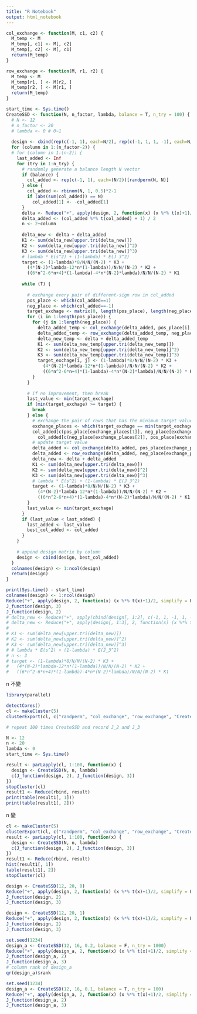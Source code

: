 ```yaml
---
title: "R Notebook"
output: html_notebook
---
```


```r
col_exchange <- function(M, c1, c2) {
  M_temp <- M
  M_temp[, c1] <- M[, c2]
  M_temp[, c2] <- M[, c1]
  return(M_temp)
}

row_exchange <- function(M, r1, r2) {
  M_temp <- M
  M_temp[r1, ] <- M[r2, ]
  M_temp[r2, ] <- M[r1, ]
  return(M_temp)
}

start_time <- Sys.time()
CreateSSD <- function(N, n_factor, lambda, balance = T, n_try = 100) {
  # N <- 12
  # n_factor <- 20
  # lambda <- 0 # 0~1
  
  design <- cbind(rep(c(-1, 1), each=N/2), rep(c(-1, 1, 1, -1), each=N/4))
  for (column in 1:(n_factor-2)) {
  # for (column in 1:(n-2)) {
    last_added <- Inf
    for (try in 1:n_try) {
      # randomly generate a balance length N vector
      if (balance) {
        col_added <- rep(c(-1, 1), each=(N/2))[randperm(N, N)]
      } else {
        col_added <- rbinom(N, 1, 0.5)*2-1
        if (abs(sum(col_added)) == N)
          col_added[1] <- -col_added[1]
      }
      delta <- Reduce("+", apply(design, 2, function(x) (x %*% t(x)+1)/2, simplify = F))
      delta_added <- (col_added %*% t(col_added) + 1) / 2
      n <- 2+column
      
      delta_new <- delta + delta_added
      K1 <- sum(delta_new[upper.tri(delta_new)])
      K2 <- sum(delta_new[upper.tri(delta_new)]^2)
      K3 <- sum(delta_new[upper.tri(delta_new)]^3)
      # lambda * E(s^2) + (1-lambda) * E(J_3^2)
      target <- (1-lambda)*8/N/N/(N-2) * K3 + 
        (4*(N-2)*lambda-12*n*(1-lambda))/N/N/(N-2) * K2 + 
        ((6*n^2-6*n+4)*(1-lambda)-4*n*(N-2)*lambda)/N/N/(N-2) * K1
      
      while (T) {
        
        # exchange every pair of different-sign row in col_added
        pos_place <- which(col_added==1)
        neg_place <- which(col_added==-1)
        target_exchage <- matrix(0, length(pos_place), length(neg_place))
        for (i in 1:length(pos_place)) {
          for (j in 1:length(neg_place)) {
            delta_added_temp <- col_exchange(delta_added, pos_place[i], neg_place[j])
            delta_added_temp <- row_exchange(delta_added_temp, neg_place[j], pos_place[i])
            delta_new_temp <- delta + delta_added_temp
            K1 <- sum(delta_new_temp[upper.tri(delta_new_temp)])
            K2 <- sum(delta_new_temp[upper.tri(delta_new_temp)]^2)
            K3 <- sum(delta_new_temp[upper.tri(delta_new_temp)]^3)
            target_exchage[i, j] <- (1-lambda)*8/N/N/(N-2) * K3 + 
              (4*(N-2)*lambda-12*n*(1-lambda))/N/N/(N-2) * K2 + 
              ((6*n^2-6*n+4)*(1-lambda)-4*n*(N-2)*lambda)/N/N/(N-2) * K1
          }
        }
        
        # if no improvement, then break
        last_value <- min(target_exchage)
        if (min(target_exchage) >= target) {
          break
        } else {
          # exchange the pair of rows that has the minimum target value
          exchange_places <- which(target_exchage == min(target_exchage), arr.ind=TRUE)[1, ]
          col_added[c(pos_place[exchange_places[1]], neg_place[exchange_places[2]])] <-
            col_added[c(neg_place[exchange_places[2]], pos_place[exchange_places[1]])]
          # update target value
          delta_added <- col_exchange(delta_added, pos_place[exchange_places[1]], neg_place[exchange_places[2]])
          delta_added <- row_exchange(delta_added, neg_place[exchange_places[2]], pos_place[exchange_places[1]])
          delta_new <- delta + delta_added
          K1 <- sum(delta_new[upper.tri(delta_new)])
          K2 <- sum(delta_new[upper.tri(delta_new)]^2)
          K3 <- sum(delta_new[upper.tri(delta_new)]^3)
          # lambda * E(s^2) + (1-lambda) * E(J_3^2)
          target <- (1-lambda)*8/N/N/(N-2) * K3 + 
            (4*(N-2)*lambda-12*n*(1-lambda))/N/N/(N-2) * K2 + 
            ((6*n^2-6*n+4)*(1-lambda)-4*n*(N-2)*lambda)/N/N/(N-2) * K1
        }
        last_value <- min(target_exchage)
      }
      if (last_value < last_added) {
        last_added <- last_value
        best_col_added <- col_added
      }
    }
    
    # append design matrix by column
    design <- cbind(design, best_col_added)
  }
  colnames(design) <- 1:ncol(design)
  return(design)
}

print(Sys.time() - start_time)
colnames(design) <- 1:ncol(design)
Reduce("+", apply(design, 2, function(x) (x %*% t(x)+1)/2, simplify = F))
J_function(design, 3)
J_function(design, 2)
# delta_new <- Reduce("+", apply(cbind(design[, 1:2], c(-1, 1, -1, 1, -1, 1, 1, -1, 1, -1, 1, -1)), 2, function(x) (x %*% t(x)+1)/2, simplify = F))
# delta_new <- Reduce("+", apply(design[, 1:3], 2, function(x) (x %*% t(x)+1)/2, simplify = F))
# 
# K1 <- sum(delta_new[upper.tri(delta_new)])
# K2 <- sum(delta_new[upper.tri(delta_new)]^2)
# K3 <- sum(delta_new[upper.tri(delta_new)]^3)
# # lambda * E(s^2) + (1-lambda) * E(J_3^2)
# n <- 3
# target <- (1-lambda)*8/N/N/(N-2) * K3 + 
#   (4*(N-2)*lambda-12*n*(1-lambda))/N/N/(N-2) * K2 + 
#   ((6*n^2-6*n+4)*(1-lambda)-4*n*(N-2)*lambda)/N/N/(N-2) * K1
```


n 不變
```r
library(parallel)

detectCores()
cl <- makeCluster(5)
clusterExport(cl, c("randperm", "col_exchange", "row_exchange", "CreateSSD", "J_function", "N", 'n', 'lambda'))

# repeat 100 times CreateSSD and record J_2 and J_3

N <- 12
n <- 20
lambda <- 0
start_time <- Sys.time()

result <- parLapply(cl, 1:100, function(x) {
  design <- CreateSSD(N, n, lambda)
  c(J_function(design, 2), J_function(design, 3))
})
stopCluster(cl)
result1 <- Reduce(rbind, result)
print(table(result1[, 1]))
print(table(result1[, 2]))
```

n 變

```r
cl <- makeCluster(5)
clusterExport(cl, c("randperm", "col_exchange", "row_exchange", "CreateSSD", "J_function"))
result <- parLapply(cl, 1:100, function(x) {
  design <- CreateSSD(N, n, lambda)
  c(J_function(design, 2), J_function(design, 3))
})
result1 <- Reduce(rbind, result)
hist(result1[, 1])
table(result1[, 2])
stopCluster(cl)
```

```r
design <- CreateSSD(12, 20, 0)
Reduce("+", apply(design, 2, function(x) (x %*% t(x)+1)/2, simplify = F))
J_function(design, 2)
J_function(design, 3)
```

```r
design <- CreateSSD(12, 20, 1)
Reduce("+", apply(design, 2, function(x) (x %*% t(x)+1)/2, simplify = F))
J_function(design, 2)
J_function(design, 3)
```

```r
set.seed(1234)
design_a <- CreateSSD(12, 16, 0.2, balance = F, n_try = 1000)
Reduce("+", apply(design_a, 2, function(x) (x %*% t(x)+1)/2, simplify = F))
J_function(design_a, 2)
J_function(design_a, 3)
# column rank of design_a
qr(design_a)$rank
```

```r
set.seed(1234)
design_a <- CreateSSD(12, 16, 0.1, balance = T, n_try = 100)
Reduce("+", apply(design_a, 2, function(x) (x %*% t(x)+1)/2, simplify = F))
J_function(design_a, 2)
J_function(design_a, 3)
```